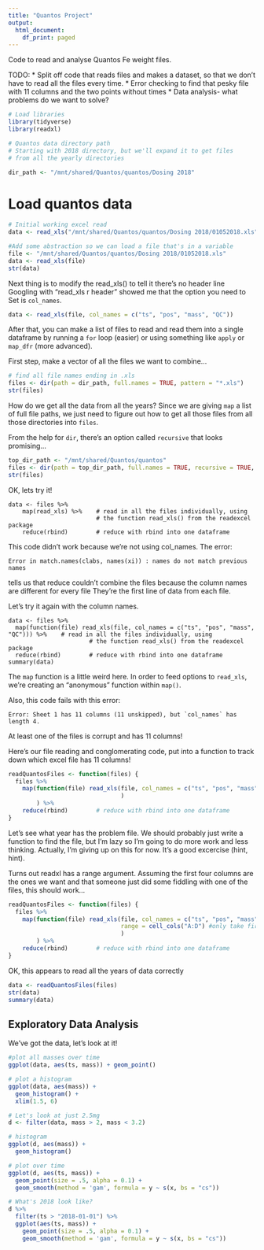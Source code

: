 ```yaml
---
title: "Quantos Project"
output:
  html_document:
    df_print: paged
---
```


Code to read and analyse Quantos Fe weight files.

TODO: 
* Split off code that reads files and makes a dataset, so that we don't have to read all the files every time.
* Error checking to find that pesky file with 11 columns and the two points without times
* Data analysis- what problems do we want to solve?

```r
# Load libraries
library(tidyverse)
library(readxl)

# Quantos data directory path
# Starting with 2018 directory, but we'll expand it to get files
# from all the yearly directories

dir_path <- "/mnt/shared/Quantos/quantos/Dosing 2018"
```

# Load quantos data

```r
# Initial working excel read
data <- read_xls("/mnt/shared/Quantos/quantos/Dosing 2018/01052018.xls")

#Add some abstraction so we can load a file that's in a variable
file <- "/mnt/shared/Quantos/quantos/Dosing 2018/01052018.xls"
data <- read_xls(file)
str(data)

```

Next thing is to modify the read_xls() to tell it there's no header line
Googling with "read_xls r header" showed me that the option you need to
Set is `col_names`.

```r
data <- read_xls(file, col_names = c("ts", "pos", "mass", "QC"))
```

After that, you can make a list of files to read and read them into a single
dataframe by running a `for` loop (easier) or using something like `apply` or `map_dfr` (more advanced).

First step, make a vector of all the files we want to combine...
```r
# find all file names ending in .xls
files <- dir(path = dir_path, full.names = TRUE, pattern = "*.xls")
str(files)
```

How do we get all the data from all the years? Since we are giving `map` a list of full file paths, we just need to figure out how to get all those files from all those directories into `files`.

From the help for `dir`, there's an option called `recursive` that looks promising...

```r
top_dir_path <- "/mnt/shared/Quantos/quantos"
files <- dir(path = top_dir_path, full.names = TRUE, recursive = TRUE, pattern = "*.xls")
str(files)
```

OK, lets try it!

```{}
data <- files %>%
    map(read_xls) %>%    # read in all the files individually, using
                         # the function read_xls() from the readexcel package
    reduce(rbind)        # reduce with rbind into one dataframe
```

This code didn't work because we're not using col_names.
The error:
```{}
Error in match.names(clabs, names(xi)) : names do not match previous names
```

tells us that reduce couldn't combine the files
because the column names are different for every file
They're the first line of data from each file.


Let's try it again with the column names.

```{}
data <- files %>%
  map(function(file) read_xls(file, col_names = c("ts", "pos", "mass", "QC"))) %>%    # read in all the files individually, using
                       # the function read_xls() from the readexcel package
  reduce(rbind)        # reduce with rbind into one dataframe
summary(data)
```

The `map` function is a little weird here. In order to feed options to `read_xls`, we're creating an "anonymous" function within `map()`.

Also, this code fails with this error:
```{}
Error: Sheet 1 has 11 columns (11 unskipped), but `col_names` has length 4.
```

At least one of the files is corrupt and has 11 columns!

Here's our file reading and conglomerating code, put into a function to track down which excel file has 11 columns!

```r
readQuantosFiles <- function(files) {
  files %>%
    map(function(file) read_xls(file, col_names = c("ts", "pos", "mass", "QC"), 
                                )
        ) %>%
    reduce(rbind)        # reduce with rbind into one dataframe
}
```


Let's see what year has the problem file. We should probably just write a function to find the file, but I'm lazy so I'm going to do more work and less thinking. Actually, I'm giving up on this for now. It's a good excercise (hint, hint).

Turns out readxl has a range argument. Assuming the first four columns are the ones we want and that someone just did some fiddling with one of the files, this should work...

```r
readQuantosFiles <- function(files) {
  files %>%
    map(function(file) read_xls(file, col_names = c("ts", "pos", "mass", "QC"),
                                range = cell_cols("A:D") #only take first 4 columns
                                )
        ) %>%
    reduce(rbind)        # reduce with rbind into one dataframe
}
```

OK, this appears to read all the years of data correctly

```r
data <- readQuantosFiles(files)
str(data)
summary(data)
```

## Exploratory Data Analysis

We've got the data, let's look at it!

```r
#plot all masses over time
ggplot(data, aes(ts, mass)) + geom_point()

# plot a histogram
ggplot(data, aes(mass)) +
  geom_histogram() +
  xlim(1.5, 6)
```
```r
# Let's look at just 2.5mg
d <- filter(data, mass > 2, mass < 3.2)

# histogram
ggplot(d, aes(mass)) +
  geom_histogram() 

# plot over time
ggplot(d, aes(ts, mass)) + 
  geom_point(size = .5, alpha = 0.1) + 
  geom_smooth(method = 'gam', formula = y ~ s(x, bs = "cs"))

# What's 2018 look like?
d %>% 
  filter(ts > "2018-01-01") %>%
  ggplot(aes(ts, mass)) + 
    geom_point(size = .5, alpha = 0.1) + 
    geom_smooth(method = 'gam', formula = y ~ s(x, bs = "cs"))
  
```


